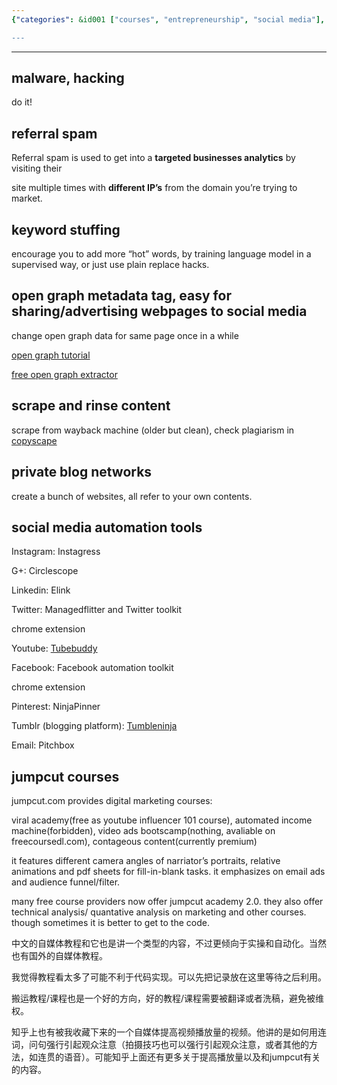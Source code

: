 ```yaml
---
{"categories": &id001 ["courses", "entrepreneurship", "social media"], "category": "Digital Marketing", "date": "2022-06-09 16:22:06", "description": "This article discusses the importance of improving digital marketing strategies using techniques like website analytics, SEO, and mentions Jumpcut.com as a platform that offers courses in these areas to help businesses enhance their online presence.", "tags": *id001, "title": "Jumpcut analysis, social media marketing, blackhat SEO"}

---
```


------

## malware, hacking

do it!

## referral spam

Referral spam is used to get into a **targeted businesses analytics** by visiting their

site multiple times with **different IP’s** from the domain you’re trying to market.

## keyword stuffing

encourage you to add more "hot" words, by training language model in a supervised way, or just use plain replace hacks.

## open graph metadata tag, easy for sharing/advertising webpages to social media

change open graph data for same page once in a while

[open graph tutorial](https://www.freecodecamp.org/news/what-is-open-graph-and-how-can-i-use-it-for-my-website/#:~:text=Open%20Graph%20is%20an%20internet%20protocol%20that%20was,as%20specific%20as%20the%20duration%20of%20a%20video.)

[free open graph extractor](https://opengraphr.com/)

## scrape and rinse content

scrape from wayback machine (older but clean), check plagiarism in [copyscape](https://www.copyscape.com/)

## private blog networks

create a bunch of websites, all refer to your own contents.

## social media automation tools

Instagram: Instagress

G+: Circlescope

Linkedin: Elink

Twitter: Managedflitter and Twitter toolkit

chrome extension

Youtube: [Tubebuddy](https://www.tubebuddy.com/)

Facebook: Facebook automation toolkit

chrome extension

Pinterest: NinjaPinner

Tumblr (blogging platform): [Tumbleninja](https://tumbleninja.software.informer.com/)

Email: Pitchbox

## jumpcut courses

jumpcut.com provides digital marketing courses:

viral academy(free as youtube influencer 101 course), automated income machine(forbidden), video ads bootscamp(nothing, avaliable on freecoursedl.com), contageous content(currently premium)

it features different camera angles of narriator's portraits, relative animations and pdf sheets for fill-in-blank tasks. it emphasizes on email ads and audience funnel/filter.

many free course providers now offer jumpcut academy 2.0. they also offer technical analysis/ quantative analysis on marketing and other courses. though sometimes it is better to get to the code.

中文的自媒体教程和它也是讲一个类型的内容，不过更倾向于实操和自动化。当然也有国外的自媒体教程。

我觉得教程看太多了可能不利于代码实现。可以先把记录放在这里等待之后利用。

搬运教程/课程也是一个好的方向，好的教程/课程需要被翻译或者洗稿，避免被维权。

知乎上也有被我收藏下来的一个自媒体提高视频播放量的视频。他讲的是如何用连词，问句强行引起观众注意（拍摄技巧也可以强行引起观众注意，或者其他的方法，如连贯的语音）。可能知乎上面还有更多关于提高播放量以及和jumpcut有关的内容。

